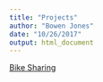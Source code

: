 ```yaml
---
title: "Projects"
author: "Bowen Jones"
date: "10/26/2017"
output: html_document
---
```


[Bike Sharing](/Duplication_Project.Rmd)